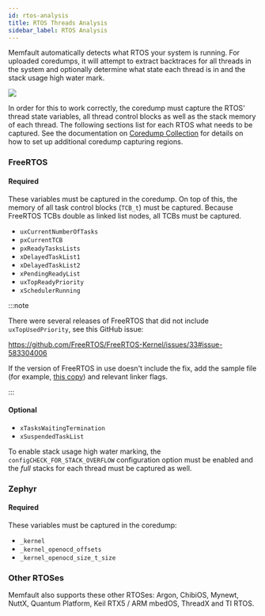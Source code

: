 ```yaml
---
id: rtos-analysis
title: RTOS Threads Analysis
sidebar_label: RTOS Analysis
---
```


Memfault automatically detects what RTOS your system is running. For uploaded
coredumps, it will attempt to extract backtraces for all threads in the system
and optionally determine what state each thread is in and the stack usage high
water mark.

![](/img/docs/mcu/threads-with-popover.png)

In order for this to work correctly, the coredump must capture the RTOS' thread
state variables, all thread control blocks as well as the stack memory of each
thread. The following sections list for each RTOS what needs to be captured. See
the documentation on [Coredump Collection](/docs/mcu/coredumps) for details on
how to set up additional coredump capturing regions.

### FreeRTOS

#### Required

These variables must be captured in the coredump. On top of this, the memory of
all task control blocks (`TCB_t`) must be captured. Because FreeRTOS TCBs double
as linked list nodes, all TCBs must be captured.

- `uxCurrentNumberOfTasks`
- `pxCurrentTCB`
- `pxReadyTasksLists`
- `xDelayedTaskList1`
- `xDelayedTaskList2`
- `xPendingReadyList`
- `uxTopReadyPriority`
- `xSchedulerRunning`

:::note

There were several releases of FreeRTOS that did not include
`uxTopUsedPriority`, see this GitHub issue:

https://github.com/FreeRTOS/FreeRTOS-Kernel/issues/33#issue-583304006

If the version of FreeRTOS in use doesn't include the fix, add the sample file
(for example,
[this copy](https://github.com/arduino/OpenOCD/blob/c404ff5d3a2ec568daa106455845dd403b08dab4/contrib/rtos-helpers/FreeRTOS-openocd.c))
and relevant linker flags.

:::

#### Optional

- `xTasksWaitingTermination`
- `xSuspendedTaskList`

To enable stack usage high water marking, the `configCHECK_FOR_STACK_OVERFLOW`
configuration option must be enabled and the _full_ stacks for each thread must
be captured as well.

### Zephyr

#### Required

These variables must be captured in the coredump:

- `_kernel`
- `_kernel_openocd_offsets`
- `_kernel_openocd_size_t_size`

### Other RTOSes

Memfault also supports these other RTOSes: Argon, ChibiOS, Mynewt, NuttX,
Quantum Platform, Keil RTX5 / ARM mbedOS, ThreadX and TI RTOS.
